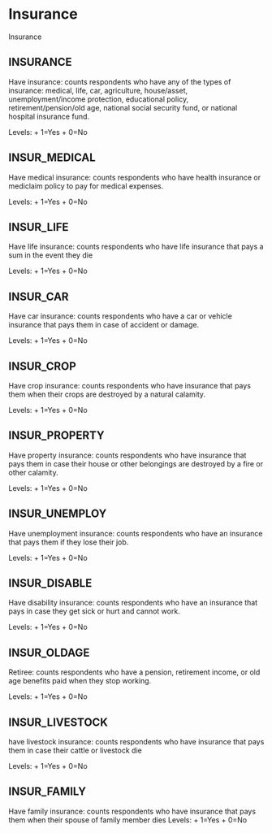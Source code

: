 # Insurance

Insurance

## INSURANCE
Have insurance: counts respondents who have any of the types of insurance: medical, life, car, agriculture, house/asset, unemployment/income protection, educational policy, retirement/pension/old age, national social security fund, or national hospital insurance fund. 

Levels:
+ 1=Yes
+ 0=No

## INSUR_MEDICAL
Have medical insurance: counts respondents who have health insurance or mediclaim policy to pay for medical expenses.

Levels:
+ 1=Yes
+ 0=No

## INSUR_LIFE
Have life insurance: counts respondents who have life insurance that pays a sum in the event they die

Levels:
+ 1=Yes
+ 0=No

## INSUR_CAR
Have car insurance: counts respondents who have a car or vehicle insurance that pays them in case of accident or damage.

Levels:
+ 1=Yes
+ 0=No

## INSUR_CROP
Have crop insurance: counts respondents who have insurance that pays them when their crops are destroyed by a natural calamity.  

Levels:
+ 1=Yes
+ 0=No

## INSUR_PROPERTY
Have property insurance: counts respondents who have insurance that pays them in case their house or other belongings are destroyed by a fire or other calamity. 

Levels:
+ 1=Yes
+ 0=No

## INSUR_UNEMPLOY
Have unemployment insurance: counts respondents who have an insurance that pays them if they lose their job. 

Levels:
+ 1=Yes
+ 0=No

## INSUR_DISABLE
Have disability insurance: counts respondents who have an insurance that pays in case they get sick or hurt and cannot work.

Levels:
+ 1=Yes
+ 0=No

## INSUR_OLDAGE
Retiree: counts respondents who have a pension, retirement income, or old age benefits paid when they stop working. 

Levels:
+ 1=Yes
+ 0=No

## INSUR_LIVESTOCK
have livestock insurance: counts respondents who have insurance that pays them in case their cattle or livestock die

Levels:
+ 1=Yes
+ 0=No

## INSUR_FAMILY
Have family insurance: counts respondents who have insurance that pays them when their spouse of family member dies
Levels:
+ 1=Yes
+ 0=No
